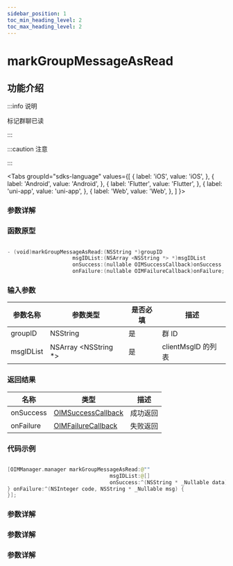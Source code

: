 ```yaml
---
sidebar_position: 1
toc_min_heading_level: 2
toc_max_heading_level: 2
---
```


# markGroupMessageAsRead

## 功能介绍

:::info 说明

标记群聊已读

:::

:::caution 注意

:::

<Tabs
groupId="sdks-language"
values={[
{ label: 'iOS', value: 'iOS', },
{ label: 'Android', value: 'Android', },
{ label: 'Flutter', value: 'Flutter', },
{ label: 'uni-app', value: 'uni-app', },
{ label: 'Web', value: 'Web', },
]
}>

<TabItem value="Flutter">

### 参数详解

</TabItem>

<TabItem value="iOS">

### 函数原型

```swift showLineNumbers

- (void)markGroupMessageAsRead:(NSString *)groupID
                     msgIDList:(NSArray <NSString *> *)msgIDList
                     onSuccess:(nullable OIMSuccessCallback)onSuccess
                     onFailure:(nullable OIMFailureCallback)onFailure;

```

### 输入参数

| 参数名称  | 参数类型              | 是否必填 | 描述               |
| --------- | --------------------- | -------- | ------------------ |
| groupID   | NSString              | 是       | 群 ID              |
| msgIDList | NSArray <NSString \*> | 是       | clientMsgID 的列表 |

### 返回结果

| 名称      | 类型                                                   | 描述     |
| --------- | ------------------------------------------------------ | -------- |
| onSuccess | [OIMSuccessCallback](docs/sdks/Callback/onSuccess.mdx) | 成功返回 |
| onFailure | [OIMFailureCallback](docs/sdks/Callback/onError.mdx)   | 失败返回 |

### 代码示例

```swift showLineNumbers

[OIMManager.manager markGroupMessageAsRead:@""
                                 msgIDList:@[]
                                 onSuccess:^(NSString * _Nullable data) {
} onFailure:^(NSInteger code, NSString * _Nullable msg) {
}];

```

</TabItem>

<TabItem value="Android">

### 参数详解

</TabItem>

<TabItem value="Web">

### 参数详解

</TabItem>

<TabItem value="uni-app">

### 参数详解

</TabItem>

</Tabs>
